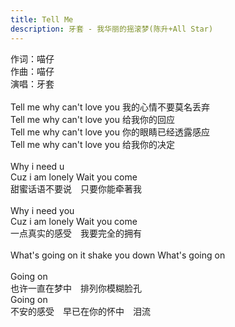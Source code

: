 ```yaml
---
title: Tell Me
description: 牙套 - 我华丽的摇滚梦(陈升+All Star)
---
```


作词：喵仔<br />作曲：喵仔<br />演唱：牙套<br /><br />Tell me why can't love you 我的心情不要莫名丢弃<br />Tell me why can't love you 给我你的回应<br />Tell me why can't love you 你的眼睛已经透露感应<br />Tell me why can't love you 给我你的决定<br /><br />Why i need u<br />Cuz i am lonely Wait you come<br />甜蜜话语不要说　只要你能牵著我<br /><br />Why i need you<br />Cuz i am lonely Wait you come<br />一点真实的感受　我要完全的拥有<br /><br />What's going on it shake you down What's going on<br /><br />Going on<br />也许一直在梦中　排列你模糊脸孔<br />Going on<br />不安的感受　早已在你的怀中　泪流
